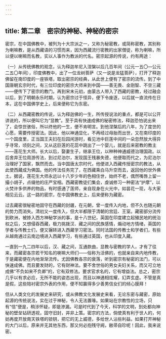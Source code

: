 ```yaml
---
---
---
```

title: 第二章　密宗的神秘、神秘的密宗
---




密宗，在中国佛教中，被列为十大宗派之一，又称为秘密教，或简称密教，其别称为喇嘛教，是从西藏语的习惯而来，因为西藏流行密教的出家僧徒，称为喇嘛，所以便以喇嘛而名教，实以人事作为教派的代名。密宗起源的传说，约有两途：

（一）从传统佛教的观念，认为释迦牟尼入涅槃以后几百年间（公元一五〇—公元二五〇年间），印度佛教中，出了一位龙树菩萨（又一说是龙猛菩萨），打开了释迦佛留在南印度的一座铁塔，取出密宗的经典，从此世上便有了密宗的流传。到了中国唐朝玄宗时代，有三位印度的密宗大师来到中国——善无畏、金刚智、不空三藏——便传下了密宗的教门。再到宋末元初，由蒙古人带入了西藏的密教，经过融会以后，到了明朝永乐时期，认为密宗过于怪异，便下令废逐，以后就一直流传在日本，这在中国佛学史上，后来便称它为东密。

（二）从西藏密教的传说，认为释迦佛的一生，所传授说法的重点，都是可以公开讲说的，所以便叫它为“显教”。至于具有快速成佛的秘密修法，释迦恐怕说出来了，会惊世骇俗，所以终他的一生，便不肯明言。到他涅槃后的八年，为了度世的心愿，需要传授密法。因此，他以神通显化，不再经过母胎而出世，又在南印度的一个国度里，正当国王夫妇在后园闲游时，看见池中巨莲中间的一朵忽然放大得异乎寻常，顷刻之间，又从这巨莲的花蕊中跳出了一个婴儿，就是后来密教的教主——莲花生大师。长大以后，娶妻生子，继承王位，以种种神通威德治理国政。以后舍弃王位周游传法，到过尼泊尔，发现国王残暴失德，他便取而代之，为尼泊尔治理好了国家，飘然而去。当中国唐太宗时代，他便进入西藏传授密宗的教法，从此使西藏成为佛国。他的传法任务完了，在西藏乘白马升空而去，返回他的世外佛土。据说，莲花生大师永远以十八岁少年的色相住世，始终不老，偶然嘴唇上留一撮小胡子，点缀他的庄严宝相。西藏密教徒们集会，虔诚修习一种密法“护摩”，以火焚许多供养的物品，有时感通了莲师，亲自现身在火光中，如昙花一现，与大家相见云云。这一路的密宗，在中国佛教史上，后来便称为藏密。

过去藏密很秘密地固守在西藏的封疆，在元朝，曾一度传入内地，但不久也随元朝的势力而消失。清初又一度传入，但大半都限于清朝的宫廷、王室。藏密部分流传到欧洲，被掺入西方神秘学派的事，是十八世纪，英国在印度建立起殖民地的统治权之后，又想侵吞西藏，极力挑拨汉、藏之间的民族感情，煽动地方情绪，英国的学者与传教士们，便又辗转进入西藏学习密法。同时法国的传教士和学者们，有些从越南通过云南边境进入西藏学习，有些通过英国，也从印度入藏。

一直到一九二四年以后，汉、藏之间，互通款曲，显教与密教的学人，才有了往来，而藏密各宗若干知名的喇嘛大师们——俗称为活佛的，也就亲自来内地传教，于是藏密便在内地渐渐流传。尤因佛教各宗的衰落，听到密宗有秘密的法门，可以快速成佛。而且要发财的，它有财神法。要不舍世俗的男女夫妇关系，而又可立地成佛“不负如来不负卿”的，它有双修法。要求官求名的，它有增益法。总之，密宗几乎以有求必应，无所不能的姿态出现，而且以神通相炫耀，幻弄玄虚。不管是真是假，这些陪衬密宗外表的作用，便不知赢得多少善男信女们的倾心膜拜！

但从人类文化的发展史来研究，或从佛教文化发展史来看，无论东密与藏密，原始起源的传统说法，实在过于神秘，令人无法置喙。如果站在宗教性的立场，只有“信”便是，稍涉怀疑，即是渗漏。可是时代到了今天，科学的文明，到处都向神秘的壁垒钻研透视，固守旧封，并非上策。密宗的方法，倘使真有利于世人的，何妨再度开放南天铁塔的锁钥，把它的无上威德，多给世人沾些利益。如果打开神秘的大门以后，原来并无其他东西，那又何必抱残守阙，敝帚自珍呢！因此，我来说密。